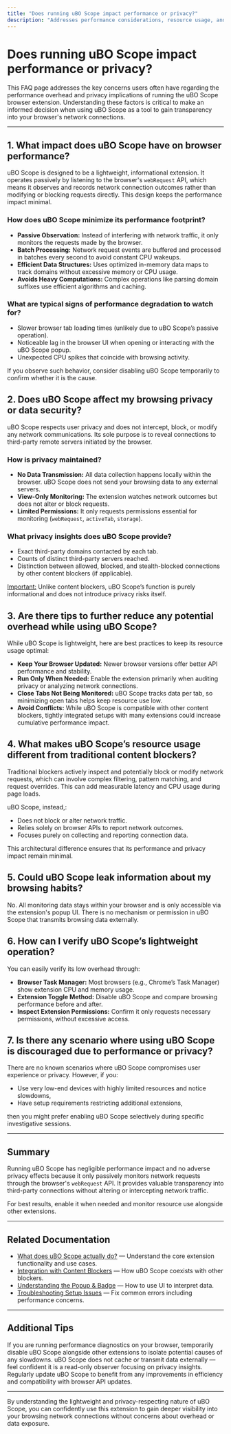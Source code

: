 ```yaml
---
title: "Does running uBO Scope impact performance or privacy?"
description: "Addresses performance considerations, resource usage, and privacy implications of using uBO Scope. Provides tips for minimizing overhead and understanding the lightweight, informational nature of the extension."
---
```


# Does running uBO Scope impact performance or privacy?

This FAQ page addresses the key concerns users often have regarding the performance overhead and privacy implications of running the uBO Scope browser extension. Understanding these factors is critical to make an informed decision when using uBO Scope as a tool to gain transparency into your browser's network connections.

---

## 1. What impact does uBO Scope have on browser performance?

uBO Scope is designed to be a lightweight, informational extension. It operates passively by listening to the browser's `webRequest` API, which means it observes and records network connection outcomes rather than modifying or blocking requests directly. This design keeps the performance impact minimal.

### How does uBO Scope minimize its performance footprint?
- **Passive Observation:** Instead of interfering with network traffic, it only monitors the requests made by the browser.
- **Batch Processing:** Network request events are buffered and processed in batches every second to avoid constant CPU wakeups.
- **Efficient Data Structures:** Uses optimized in-memory data maps to track domains without excessive memory or CPU usage.
- **Avoids Heavy Computations:** Complex operations like parsing domain suffixes use efficient algorithms and caching.

### What are typical signs of performance degradation to watch for?
- Slower browser tab loading times (unlikely due to uBO Scope’s passive operation).
- Noticeable lag in the browser UI when opening or interacting with the uBO Scope popup.
- Unexpected CPU spikes that coincide with browsing activity.

If you observe such behavior, consider disabling uBO Scope temporarily to confirm whether it is the cause.


## 2. Does uBO Scope affect my browsing privacy or data security?

uBO Scope respects user privacy and does not intercept, block, or modify any network communications. Its sole purpose is to reveal connections to third-party remote servers initiated by the browser.

### How is privacy maintained?
- **No Data Transmission:** All data collection happens locally within the browser. uBO Scope does not send your browsing data to any external servers.
- **View-Only Monitoring:** The extension watches network outcomes but does not alter or block requests.
- **Limited Permissions:** It only requests permissions essential for monitoring (`webRequest`, `activeTab`, `storage`).

### What privacy insights does uBO Scope provide?
- Exact third-party domains contacted by each tab.
- Counts of distinct third-party servers reached.
- Distinction between allowed, blocked, and stealth-blocked connections by other content blockers (if applicable).

<u>Important:</u> Unlike content blockers, uBO Scope’s function is purely informational and does not introduce privacy risks itself.


## 3. Are there tips to further reduce any potential overhead while using uBO Scope?

While uBO Scope is lightweight, here are best practices to keep its resource usage optimal:

- **Keep Your Browser Updated:** Newer browser versions offer better API performance and stability.
- **Run Only When Needed:** Enable the extension primarily when auditing privacy or analyzing network connections.
- **Close Tabs Not Being Monitored:** uBO Scope tracks data per tab, so minimizing open tabs helps keep resource use low.
- **Avoid Conflicts:** While uBO Scope is compatible with other content blockers, tightly integrated setups with many extensions could increase cumulative performance impact.


## 4. What makes uBO Scope’s resource usage different from traditional content blockers?

Traditional blockers actively inspect and potentially block or modify network requests, which can involve complex filtering, pattern matching, and request overrides. This can add measurable latency and CPU usage during page loads.

uBO Scope, instead,:
- Does not block or alter network traffic.
- Relies solely on browser APIs to report network outcomes.
- Focuses purely on collecting and reporting connection data.

This architectural difference ensures that its performance and privacy impact remain minimal.


## 5. Could uBO Scope leak information about my browsing habits?

No. All monitoring data stays within your browser and is only accessible via the extension's popup UI. There is no mechanism or permission in uBO Scope that transmits browsing data externally.


## 6. How can I verify uBO Scope’s lightweight operation?

You can easily verify its low overhead through:

- **Browser Task Manager:** Most browsers (e.g., Chrome’s Task Manager) show extension CPU and memory usage.
- **Extension Toggle Method:** Disable uBO Scope and compare browsing performance before and after.
- **Inspect Extension Permissions:** Confirm it only requests necessary permissions, without excessive access.


## 7. Is there any scenario where using uBO Scope is discouraged due to performance or privacy?

There are no known scenarios where uBO Scope compromises user experience or privacy. However, if you:

- Use very low-end devices with highly limited resources and notice slowdowns,
- Have setup requirements restricting additional extensions,

then you might prefer enabling uBO Scope selectively during specific investigative sessions.


---

## Summary

Running uBO Scope has negligible performance impact and no adverse privacy effects because it only passively monitors network requests through the browser's `webRequest` API. It provides valuable transparency into third-party connections without altering or intercepting network traffic.

For best results, enable it when needed and monitor resource use alongside other extensions.


---

## Related Documentation

- [What does uBO Scope actually do?](https://example.com/faq/core-usage/what-does-ubo-scope-do) — Understand the core extension functionality and use cases.
- [Integration with Content Blockers](https://example.com/overview/system-architecture-overview/integration-with-content-blockers) — How uBO Scope coexists with other blockers.
- [Understanding the Popup & Badge](https://example.com/getting-started/first-steps-usage/interpreting-the-popup) — How to use UI to interpret data.
- [Troubleshooting Setup Issues](https://example.com/getting-started/first-steps-usage/troubleshooting-setup) — Fix common errors including performance concerns.

---

## Additional Tips

<Tip>
If you are running performance diagnostics on your browser, temporarily disable uBO Scope alongside other extensions to isolate potential causes of any slowdowns.
</Tip>

<Tip>
uBO Scope does not cache or transmit data externally — feel confident it is a read-only observer focusing on privacy insights.
</Tip>

<Tip>
Regularly update uBO Scope to benefit from any improvements in efficiency and compatibility with browser API updates.
</Tip>

---

By understanding the lightweight and privacy-respecting nature of uBO Scope, you can confidently use this extension to gain deeper visibility into your browsing network connections without concerns about overhead or data exposure.
